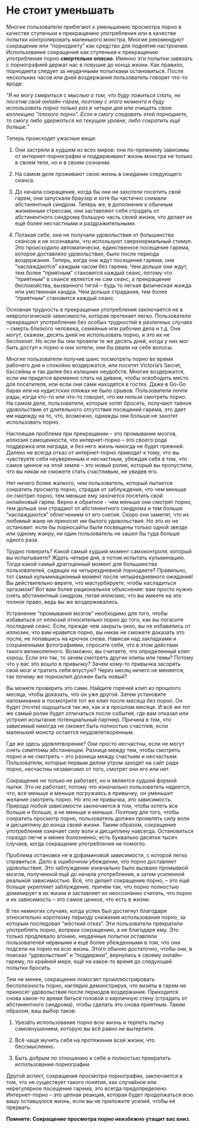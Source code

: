 # Не стоит уменьшать

Многие пользователи прибегают к уменьшению просмотра порно в качестве ступеньки к прекращению употребления или в качестве попытки контролировать маленького монстра. Многие рекомендуют сокращение или "порнодиету" как средство для поднятия настроения. Использование сокращения как ступеньки к прекращению употребления порно ***смертельно опасно***. Именно эти попытки завязать с порнографией держат нас в ловушке до конца жизни. Как правило, порнодиета следует за неудачными попытками остановиться. После нескольких часов или дней воздержания пользователь говорит что-то вроде:

"*Я не могу смириться с мыслью о том, что буду ложиться спать, не посетив свой онлайн-гарем, поэтому с этого момента я буду использовать порно только раз в четыре дня или очищать свою коллекцию "плохого порно". Если я смогу следовать этой порнодиете, то смогу либо удержаться на текущем уровне, либо сократить ещё больше.*"

Теперь происходят ужасные вещи:

1.  Они застряли в худшем из всех миров: они по-прежнему зависимы от интернет-порнографии и поддерживают жизнь монстра не только в своем теле, но и в своем сознании.

2.  На самом деле проживают свою жизнь в ожидании следующего сеанса.

3.  До начала сокращения, когда бы они ни захотели посетить свой гарем, они запускали браузер и хотя бы частично снимали абстинентный синдром. Теперь же, в дополнение к обычным жизненным стрессам, они заставляют себя страдать от абстинентного синдрома большую часть своей жизни, что делает их ещё более несчастными и раздражительными.

4.  Потакая себе, они не получали удовольствия от большинства сеансов и не осознавали, что используют сверхнормальный стимул. Это происходило автоматически, единственное посещение гарема, которое доставляло удовольствие, было после периода воздержания. 
Теперь, когда они ждут посещения гарема, они "наслаждаются" каждым часом без гарема. Чем дольше они ждут, тем более "приятным" становится каждый сеанс, потому что "приятным" в сеансе является не сам сеанс, а прекращение беспокойства, вызванного тягой -- будь то легкая физическая жажда или умственная хандра. Чем дольше страдания, тем более "приятным" становится каждый сеанс.

Основная трудность в прекращении употребления заключается не в неврологической зависимости, которая протекает легко. Пользователи прекращают употребление без особых трудностей в различных случаях -- смерть близкого человека, семейные или рабочие дела и т.д. Они могут, скажем, десять дней не использовать порно, и это их не беспокоит. Но если бы они провели те же десять дней, когда у них мог быть доступ к порно и они хотели, они бы рвали на себе волосы.

Многие пользователи получив шанс посмотреть порно во время рабочего дня и спокойно воздержатся, или посетят Victoria's Secret, бассейны и так далее без излишних неудобств. Многие воздержатся, если им придется временно спать на диване, чтобы освободить место для посетителя, или если они сами находятся в гостях. Даже в Go-Go барах или на нудистских пляжах не было срывов. Пользователи почти рады, когда кто-то или что-то говорит, что им нельзя смотреть порно. На самом деле, пользователи, которые хотят бросить, получают тайное удовольствие от длительного отсутствия посещений гарема, это дает им надежду на то, что, возможно, однажды они больше не захотят использовать порно.

Настоящая проблема при прекращении -- это промывание мозгов, иллюзия самоценности, что интернет-порно -- это своего рода поддержка или награда, и без него жизнь никогда не будет прежней. Далеко не всегда отказ от интернет-порно приводит к тому, что вы чувствуете себя неуверенным и несчастным, убеждая себя в том, что самое ценное на этой земле -- это новый ролик, который вы пропустили, что вы никак не сможете стать счастливым, не увидев его.

Нет ничего более жалкого, чем пользователь, который пытается сократить просмотр порно, страдая от заблуждения, что чем меньше он смотрит порно, тем меньше ему захочется посетить свой онлайновый гарем. Верно и обратное - чем меньше они смотрят порно, тем дольше они страдают от абстинентного синдрома и тем больше "наслаждаются" облегчением от его снятия. Скоро они заметят, что их любимый жанр не приносит им былого удовольствия. Но это их не остановит: если бы порносайты были посвящены только одной звезде или одному жанру, ни один пользователь не зашел бы туда больше одного раза.

Трудно поверить? Какой самый худший момент самоконтроля, который вы испытываете? Ждать четыре дня, а потом испытать кульминацию. Тогда какой самый драгоценный момент для большинства пользователей, сидящих на четырехдневной порнодиете? Правильно, тот самый кульминационный момент после четырехдневного ожидания! Вы действительно верите, что мастурбируете, чтобы насладиться оргазмом? Вот вам более рациональное объяснение: вам просто нужно снять абстинентный синдром, питая иллюзию, что вы имеете на это полное право, ведь вы же воздерживались.

Устранение "промывания мозгов" необходимо для того, чтобы избавиться от иллюзий относительно порно до того, как вы погасите последний сеанс. Если, прежде чем закрыть окно, вы не избавились от иллюзии, что вам нравится порно, вы никак не сможете доказать это после, не попавшись на крючок снова. Нависая над закладками и сохраненными фотографиями, спросите себя, что в этом действии такого великолепного. Возможно, вы считаете, что определенный клип хорош. Если это так, то зачем смотреть другие клипы или темы? Потому что у вас это вошло в привычку? Зачем кому-то привычка засорять свой мозг и тратить себя впустую? Через месяц ничего не меняется, так почему же порноклип должен быть новый?

Вы можете проверить это сами. Найдите горячий клип из прошлого месяца, чтобы доказать, что он уже другой. Затем установите напоминание и посмотрите тот же клип после месяца без порно. Он будет (почти) ощущаться так же, как и в прошлом месяце. И всё же тот же самый ролик будет отличаться после события, где вам отказал или устроил испытание потенциальный партнер. Причина в том, что зависимый никогда не сможет быть полностью счастлив, если маленький монстр остается неудовлетворенным.

Где же здесь удовлетворение? Они просто несчастны, если не могут снять симптомы абстиненции. Разница между тем, чтобы смотреть порно и не смотреть -- это разница между счастьем и несчастьем. Пользователи, которые первым делом утром заходят на сайт ради порно, несчастны независимо от того, смотрят они его или нет.

Сокращение не только не работает, но и является худшей формой пытки. Это не работает, потому что изначально пользователь надеется, что, все меньше и меньше погружаясь в привычку, он уменьшит желание смотреть порно. Но это не привычка, это зависимость. Природа любой зависимости заключается в том, чтобы хотеть все больше и больше, а не меньше и меньше. Поэтому для того, чтобы сократить просмотр порно, пользователь должен проявлять силу воли и дисциплину до конца своей жизни. Таким образом, сокращение употребления означает силу воли и дисциплину навсегда. Остановиться гораздо легче и менее болезненно; есть буквально десятки тысяч случаев, когда сокращение употребления не помогло.

Проблема остановки не в дофаминовой зависимости, с которой легко справиться. Дело в ошибочном убеждении, что порно доставляет удовольствие. Это заблуждение изначально было вызвано промывкой мозгов, полученной ещё до начала употребления, а затем усиленной реальной зависимостью. Всё, что делает сокращение порно, -- это ещё больше укрепляет заблуждение, причём так, что порно полностью доминирует в их жизни и заставляет их неосознанно считать, что порно и их зависимость -- это самое ценное, что есть в жизни.

В тех немногих случаях, когда успех был достигнут благодаря относительно короткому периоду снижения использования порно, за которым последовал "жёсткий отказ". Эти пользователи прекратили употреблять порно, вопреки сокращению, а не благодаря ему. Это только продлевало агонию, неудачные попытки оставляли пользователей нервными и ещё более убежденными в том, что они подсели на порно на всю жизнь. Этого обычно достаточно, чтобы они, в поисках "удовольствия" и "поддержки", вернулись к своему онлайн-гарему, по крайней мере, ещё на какое-то время до следующей попытки бросить.

Тем не менее, сокращение помогает проиллюстрировать бесполезность порно, наглядно демонстрируя, что визиты в гарем не приносят удовольствия после периодов воздержания. Приходится снова какое-то время биться головой о кирпичную стену (страдать от абстинентного синдрома), чтобы сделать это снова приятным. Таким образом, ваш выбор таков:

1.  Урезáть использование порно всю жизнь и терпеть пытку самовнушением, которую вы всё равно не вытерпите.

2.  Всё чаще мучить себя на протяжении всей жизни, что бессмысленно.

3.  Быть добрым по отношению к себе и полностью прекратить использование порнографии.

Другой аспект, сокращения просмотра порнографии, заключается в том, что не существует такого понятия, как случайное или нерегулярное посещение гарема, это всегда предопределено. Интернет-порно -- это цепная реакция, которая будет продолжаться всю вашу оставшуюся жизнь, если вы не приложите усилий, чтобы её прервать.

**Помните: Сокращение просмотра порно неизбежно утащит вас вниз.**
